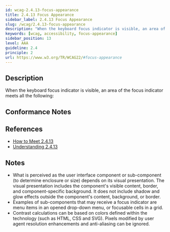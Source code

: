 ```yaml
---
id: wcag-2.4.13-focus-appearance
title: 2.4.13 Focus Appearance
sidebar_label: 2.4.13 Focus Appearance
slug: /wcag/2.4.13-focus-appearance
description: "When the keyboard focus indicator is visible, an area of the focus indicator meets all the following:"
keywords: [wcag, accessibility, focus-appearance]
sidebar_position: 13
level: AAA
guideline: 2.4
principle: 2
url: https://www.w3.org/TR/WCAG22/#focus-appearance
---
```


## Description

When the keyboard focus indicator is visible, an area of the focus indicator meets all the following:

## Conformance Notes

<Project name="ads">
  <Unknown></Unknown>
</Project>

<Project name="scix">
  <Support></Support>
</Project>

## References

- [How to Meet 2.4.13](https://www.w3.org/WAI/WCAG22/quickref/#focus-appearance)
- [Understanding 2.4.13](https://www.w3.org/WAI/WCAG22/Understanding/focus-appearance.html)

## Notes

- What is perceived as the user interface component or sub-component (to determine enclosure or size) depends on its visual presentation. The visual presentation includes the component's visible content, border, and component-specific background. It does not include shadow and glow effects outside the component's content, background, or border.
- Examples of sub-components that may receive a focus indicator are menu items in an opened drop-down menu, or focusable cells in a grid.
- Contrast calculations can be based on colors defined within the technology (such as HTML, CSS and SVG). Pixels modified by user agent resolution enhancements and anti-aliasing can be ignored.
